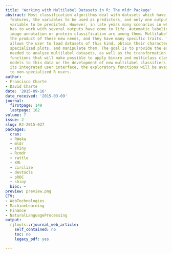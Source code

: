 ```yaml
---
title: 'Working with Multilabel Datasets in R: The mldr Package'
abstract: Most classification algorithms deal with datasets which have a set of input
  features, the variables to be used as predictors, and only one output class, the
  variable to be predicted. However, in late years many scenarios in which the classifier
  has to work with several outputs have come to life. Automatic labeling of text documents,
  image annotation or protein classification are among them. Multilabel datasets are
  the product of these new needs, and they have many specific traits. The mldr package
  allows the user to load datasets of this kind, obtain their characteristics, produce
  specialized plots, and manipulate them. The goal is to provide the exploratory tools
  needed to analyze multilabel datasets, as well as the transformation and manipulation
  functions that will make possible to apply binary and multiclass classification
  models to this data or the development of new multilabel classifiers. Thanks to
  its integrated user interface, the exploratory functions will be available even
  to non-specialized R users.
author:
- Francisco Charte
- David Charte
date: '2015-09-16'
date_received: '2015-03-09'
journal:
  firstpage: 149
  lastpage: 162
volume: 7
issue: 2
slug: RJ-2015-027
packages:
  cran:
  - RWeka
  - mldr
  - shiny
  - Rcmdr
  - rattle
  - XML
  - circlize
  - devtools
  - pROC
  - shiny
  bioc: ~
preview: preview.png
CTV:
- WebTechnologies
- MachineLearning
- Finance
- NaturalLanguageProcessing
output:
  rjtools::rjournal_web_article:
    self_contained: no
    toc: no
    legacy_pdf: yes

---
```

